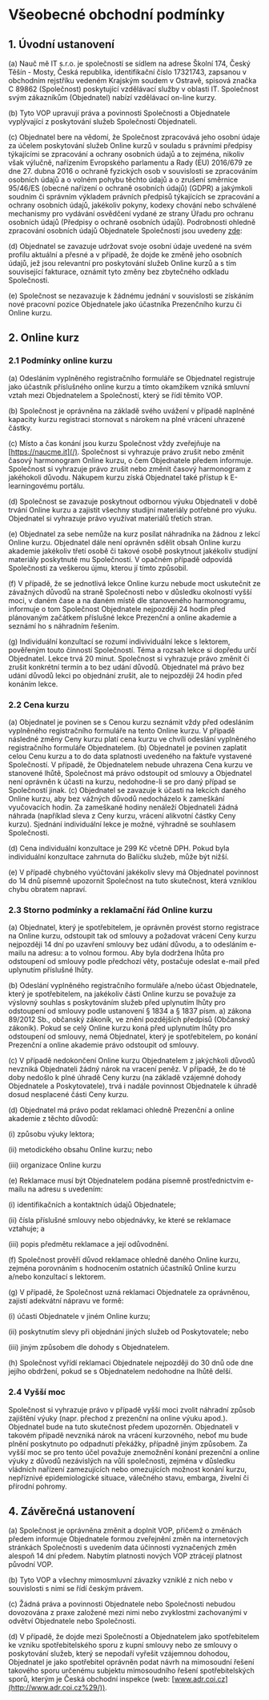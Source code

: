 
<Head
    desc='Chceš získat práci v IT a nevíš, jak začít? Právě proto jsme tu my! Na naší platformě poskytujeme kurzy, díky kterým získáš práci v IT dřív než řekneš Java.'
    url='https://naucme.it/tos'
>
    <title>Nauč mě IT - Všeobecné obchodní podmínky</title>
</Head>

# Všeobecné obchodní podmínky

## 1. Úvodní ustanovení

(a) Nauč mě IT s.r.o. je společností se sídlem na adrese Školní 174, Český Těšín - Mosty, Česká republika, identifikační číslo 17321743, zapsanou v obchodním rejstříku vedeném Krajským soudem v Ostravě, spisová značka C 89862 (Společnost) poskytující vzdělávací služby v oblasti IT. Společnost svým zákazníkům (Objednatel) nabízí vzdělávací on-line kurzy.

(b) Tyto VOP upravují práva a povinnosti Společnosti a Objednatele vyplývající z poskytování služeb Společností Objednateli.

(c) Objednatel bere na vědomí, že Společnost zpracovává jeho osobní údaje za účelem poskytování služeb Online kurzů v souladu s právními předpisy týkajícími se zpracování a ochrany osobních údajů a to zejména, nikoliv však výlučně, nařízením Evropského parlamentu a Rady (EU) 2016/679 ze dne 27. dubna 2016 o ochraně fyzických osob v souvislosti se zpracováním osobních údajů a o volném pohybu těchto údajů a o zrušení směrnice 95/46/ES (obecné nařízení o ochraně osobních údajů) (GDPR) a jakýmkoli soudním či správním výkladem právních předpisů týkajících se zpracování a ochrany osobních údajů, jakékoliv pokyny, kodexy chování nebo schválené mechanismy pro vydávání osvědčení vydané ze strany Úřadu pro ochranu osobních údajů (Předpisy o ochraně osobních údajů). Podrobnosti ohledně zpracování osobních údajů Objednatele Společností jsou uvedeny [zde](/pp):

(d) Objednatel se zavazuje udržovat svoje osobní údaje uvedené na svém profilu aktuální a přesné a v případě, že dojde ke změně jeho osobních údajů, jež jsou relevantní pro poskytování služeb Online kurzů a s tím související fakturace, oznámit tyto změny bez zbytečného odkladu Společnosti.

(e) Společnost se nezavazuje k žádnému jednání v souvislosti se získáním nové pracovní pozice Objednatele jako účastníka Prezenčního kurzu či Online kurzu.

## **2. Online kurz**

### 2.1 Podmínky online kurzu

(a) Odesláním vyplněného registračního formuláře se Objednatel registruje jako účastník příslušného online kurzu a tímto okamžikem vzniká smluvní vztah mezi Objednatelem a Společností, který se řídí těmito VOP.

(b) Společnost je oprávněna na základě svého uvážení v případě naplněné kapacity kurzu registraci stornovat s nárokem na plné vrácení uhrazené částky.

(c) Místo a čas konání jsou kurzu Společnost vždy zveřejňuje na [https://naucme.it](/). Společnost si vyhrazuje právo zrušit nebo změnit časový harmonogram Online kurzu, o čem Objednatele předem informuje. Společnost si vyhrazuje právo zrušit nebo změnit časový harmonogram z jakéhokoli důvodu. Nákupem kurzu získá Objednatel také přístup k E-learningovému portálu.

(d) Společnost se zavazuje poskytnout odbornou výuku Objednateli v době trvání Online kurzu a zajistit všechny studijní materiály potřebné pro výuku. Objednatel si vyhrazuje právo využívat materiálů třetích stran.

(e) Objednatel za sebe nemůže na kurz posílat náhradníka na žádnou z lekcí Online kurzu. Objednatel dále není oprávněn sdělit obsah Online kurzu akademie jakékoliv třetí osobě či takové osobě poskytnout jakékoliv studijní materiály poskytnuté mu Společností. V opačném případě odpovídá Společnosti za veškerou újmu, kterou jí tímto způsobil.

(f) V případě, že se jednotlivá lekce Online kurzu nebude moct uskutečnit ze závažných důvodů na straně Společnosti nebo v důsledku okolností vyšší moci, v daném čase a na daném místě dle stanoveného harmonogramu, informuje o tom Společnost Objednatele nejpozději 24 hodin před plánovaným začátkem příslušné lekce Prezenční a online akademie a seznámí ho s náhradním řešením.

(g) Individuální konzultací se rozumí indivividuální lekce s lektorem, pověřeným touto činností Společností. Téma a rozsah lekce si dopředu určí Objednatel. Lekce trvá 20 minut. Společnost si vyhrazuje právo změnit či zrušit konkrétní termín a to bez udání důvodů. Objednatel má právo bez udání důvodů lekci po objednání zrušit, ale to nejpozději 24 hodin před konáním lekce.

### 2.2 Cena kurzu

(a) Objednatel je povinen se s Cenou kurzu seznámit vždy před odesláním vyplněného registračního formuláře na tento Online kurzu. V případě následné změny Ceny kurzu platí cena kurzu ve chvíli odeslání vyplněného registračního formuláře Objednatelem. (b) Objednatel je povinen zaplatit celou Cenu kurzu a to do data splatnosti uvedeného na faktuře vystavené Společností. V případě, že Objednatelem nebude uhrazena Cena kurzu ve stanovené lhůtě, Společnost má právo odstoupit od smlouvy a Objednatel není oprávněn k účasti na kurzu, nedohodne-li se pro daný případ se Společností jinak. (c) Objednatel se zavazuje k účasti na lekcích daného Online kurzu, aby bez vážných důvodů nedocházelo k zameškání vyučovacích hodin. Za zameškané hodiny nenáleží Objednateli žádná náhrada (například sleva z Ceny kurzu, vrácení alikvotní částky Ceny kurzu). Sjednání individuální lekce je možné, výhradně se souhlasem Společnosti.

(d) Cena individuální konzultace je 299 Kč včetně DPH. Pokud byla individuální konzultace zahrnuta do Balíčku služeb, může být nižší.

(e) V případě chybného vyúčtování jakékoliv slevy má Objednatel povinnost do 14 dnů písemně upozornit Společnost na tuto skutečnost, která vzniklou chybu obratem napraví.

### 2.3 Storno podmínky a reklamační řád Online kurzu

(a) Objednatel, který je spotřebitelem, je oprávněn provést storno registrace na Online kurzu, odstoupit tak od smlouvy a požadovat vrácení Ceny kurzu nejpozději 14 dní po uzavření smlouvy bez udání důvodu, a to odesláním e-mailu na adresu: <EmailLink email="info@naucme.it" subject='Dotaz na obchodní podmínky' /> a to volnou formou. Aby byla dodržena lhůta pro odstoupení od smlouvy podle předchozí věty, postačuje odeslat e-mail před uplynutím příslušné lhůty.

(b) Odeslání vyplněného registračního formuláře a/nebo účast Objednatele, který je spotřebitelem, na jakékoliv části Online kurzu se považuje za výslovný souhlas s poskytováním služeb před uplynutím lhůty pro odstoupení od smlouvy podle ustanovení § 1834 a § 1837 písm. a) zákona 89/2012 Sb., občanský zákoník, ve znění pozdějších předpisů (Občanský zákoník). Pokud se celý Online kurzu koná před uplynutím lhůty pro odstoupení od smlouvy, nemá Objednatel, který je spotřebitelem, po konání Prezenční a online akademie právo odstoupit od smlouvy.

(c) V případě nedokončení Online kurzu Objednatelem z jakýchkoli důvodů nevzniká Objednateli žádný nárok na vracení peněz. V případě, že do té doby nedošlo k plné úhradě Ceny kurzu (na základě vzájemné dohody Objednatele a Poskytovatele), trvá i nadále povinnost Objednatele k úhradě dosud nesplacené části Ceny kurzu.

(d) Objednatel má právo podat reklamaci ohledně Prezenční a online akademie z těchto důvodů:

(i) způsobu výuky lektora;

(ii) metodického obsahu Online kurzu; nebo

(iii) organizace Online kurzu

(e) Reklamace musí být Objednatelem podána písemně prostřednictvím e-mailu na adresu <EmailLink email="info@naucme.it" subject='Dotaz na obchodní podmínky' /> s uvedením:

(i) identifikačních a kontaktních údajů Objednatele;

(ii) čísla příslušné smlouvy nebo objednávky, ke které se reklamace vztahuje; a

(iii) popis předmětu reklamace a její odůvodnění.

(f) Společnost prověří důvod reklamace ohledně daného Online kurzu, zejména porovnáním s hodnocením ostatních účastníků Online kurzu a/nebo konzultací s lektorem.

(g) V případě, že Společnost uzná reklamaci Objednatele za oprávněnou, zajistí adekvátní nápravu ve formě:

(i) účasti Objednatele v jiném Online kurzu;

(ii) poskytnutím slevy při objednání jiných služeb od Poskytovatele; nebo

(iii) jiným způsobem dle dohody s Objednatelem.

(h) Společnost vyřídí reklamaci Objednatele nejpozději do 30 dnů ode dne jejího obdržení, pokud se s Objednatelem nedohodne na lhůtě delší.

### 2.4 Vyšší moc

Společnost si vyhrazuje právo v případě vyšší moci zvolit náhradní způsob zajištění výuky (napr. přechod z prezenční na online výuku apod.). Objednatel bude na tuto skutečnost předem upozorněn. Objednateli v takovém případě nevzniká nárok na vrácení kurzovného, neboť mu bude plnění poskytnuto po odpadnutí překážky, případně jiným způsobem. Za vyšší moc se pro tento účel považuje znemožnění konání prezenční a online výuky z důvodů nezávislých na vůli společnosti, zejména v důsledku vládních nařízení zamezujících nebo omezujících možnost konání kurzu, nepříznivé epidemiologické situace, válečného stavu, embarga, živelní či přírodní pohromy.

## 4. Závěrečná ustanovení

(a) Společnost je oprávněna změnit a doplnit VOP, přičemž o změnách předem informuje Objednatele formou zveřejnění změn na internetových stránkách Společnosti s uvedením data účinnosti vyznačených změn alespoň 14 dní předem. Nabytím platnosti nových VOP ztrácejí platnost původní VOP.

(b) Tyto VOP a všechny mimosmluvní závazky vzniklé z nich nebo v souvislosti s nimi se řídí českým právem.

(c) Žádná práva a povinnosti Objednatele nebo Společnosti nebudou dovozována z praxe založené mezi nimi nebo zvyklostmi zachovanými v odvětví Objednatele nebo Společnosti.

(d) V případě, že dojde mezi Společností a Objednatelem jako spotřebitelem ke vzniku spotřebitelského sporu z kupní smlouvy nebo ze smlouvy o poskytování služeb, který se nepodaří vyřešit vzájemnou dohodou, Objednatel je jako spotřebitel oprávněn podat návrh na mimosoudní řešení takového sporu určenému subjektu mimosoudního řešení spotřebitelských sporů, kterým je Česká obchodní inspekce (web: [www.adr.coi.cz](http://www.adr.coi.cz%29/)).

